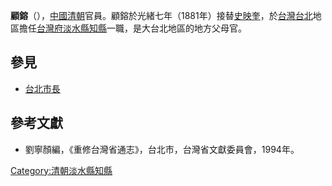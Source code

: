 '''顧鎔'''（{{bd|？||？||}}），[[中國|中國]][[清朝|清朝]]官員。顧鎔於光緒七年（1881年）接替[[史映奎|史映奎]]，於[[台灣|台灣]][[台北|台北]]地區擔任[[台灣府|台灣府]][[淡水縣|淡水縣]][[知縣|知縣]]一職，是大台北地區的地方父母官。

==參見==
*[[台北市長|台北市長]]

==參考文獻==
*劉寧顏編，《重修台灣省通志》，台北市，台灣省文獻委員會，1994年。

{{start box}}
{{s-off}}
{{s-before|[[史映奎|史映奎]]}}
{{s-title|[[淡水縣|淡水縣]][[知縣|知縣]]|1881年上任}}
{{s-after|[[周志侃|周志侃]]}}
{{end box}}
[[Category:清朝淡水縣知縣|Category:清朝淡水縣知縣]]